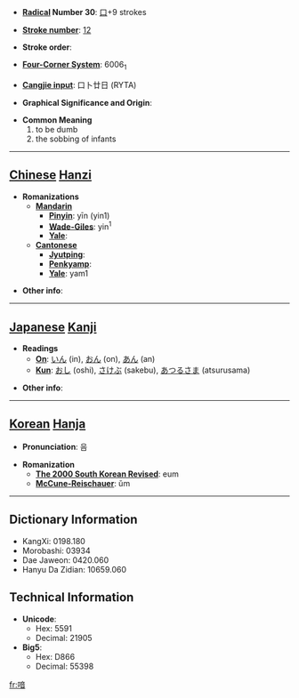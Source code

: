 * '''[[Wiktionary:Chinese radical index| Radical]] Number 30''': [[Wiktionary:Chinese radical index 口|口]]+9 strokes

* '''[[Wiktionary:Chinese total strokes index|Stroke number]]''': [[Wiktionary:Chinese total strokes index 12|12]]

* '''Stroke order''': 

* '''[[Wiktionary:Chinese four corner index|Four-Corner System]]''': 6006<sub>1</sub>

* '''[[Wiktionary:Chinese Cangjie index|Cangjie input]]''': 口卜廿日 (RYTA)

* '''Graphical Significance and Origin''': 

* '''Common Meaning'''
*#to be dumb
*# the sobbing of infants


----

== [[Chinese]] [[Hanzi]] ==

* '''Romanizations'''
** '''[[Mandarin]]'''
*** '''[[Pinyin]]''': yīn (yin1)
*** '''[[Wade-Giles]]''': yin<sup>1</sup>
*** '''[[Yale]]''': 
** '''[[Cantonese]]'''
*** '''[[Jyutping]]''':
*** '''[[Penkyamp]]''': 
*** '''[[Yale]]''': yam1

* '''Other info''': 

----

== [[Japanese]] [[Kanji]] ==

* '''Readings'''
** '''[[On]]''': [[いん]] (in), [[おん]] (on), [[あん]] (an)
** '''[[Kun]]''': [[おし]] (oshi), [[さけぶ]] (sakebu), [[あつるさま]] (atsurusama)

* '''Other info''':  

----

== [[Korean]] [[Hanja]] ==

* '''Pronunciation''': 음

* '''Romanization'''
** '''[[The 2000 South Korean Revised Romanization|The 2000 South Korean Revised]]''': eum
** '''[[McCune-Reischauer]]''': ŭm

----

== Dictionary Information ==

* KangXi: 0198.180
* Morobashi: 03934
* Dae Jaweon: 0420.060
* Hanyu Da Zidian: 10659.060

== Technical Information ==

* '''Unicode''':
** Hex: 5591
** Decimal: 21905
* '''Big5''':
** Hex: D866
** Decimal: 55398

[[fr:喑]]